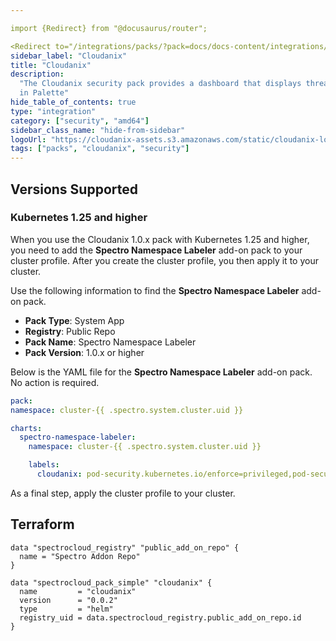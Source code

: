 ```yaml
---

import {Redirect} from "@docusaurus/router";

<Redirect to="/integrations/packs/?pack=docs/docs-content/integrations/cloudanix" />
sidebar_label: "Cloudanix"
title: "Cloudanix"
description:
  "The Cloudanix security pack provides a dashboard that displays threats and unusual behavior in Kubernetes containers
  in Palette"
hide_table_of_contents: true
type: "integration"
category: ["security", "amd64"]
sidebar_class_name: "hide-from-sidebar"
logoUrl: "https://cloudanix-assets.s3.amazonaws.com/static/cloudanix-logo-p.png"
tags: ["packs", "cloudanix", "security"]
---
```



<Redirect to="/integrations/packs/?pack=docs/docs-content/integrations/cloudanix" />

## Versions Supported

<Tabs queryString="parent">

<TabItem label="0.0.x" value="0.0.x">

### Kubernetes 1.25 and higher

When you use the Cloudanix 1.0.x pack with Kubernetes 1.25 and higher, you need to add the **Spectro Namespace Labeler**
add-on pack to your cluster profile. After you create the cluster profile, you then apply it to your cluster.

Use the following information to find the **Spectro Namespace Labeler** add-on pack.

- **Pack Type**: System App
- **Registry**: Public Repo
- **Pack Name**: Spectro Namespace Labeler
- **Pack Version**: 1.0.x or higher

Below is the YAML file for the **Spectro Namespace Labeler** add-on pack. No action is required. <br />

```yaml
pack:
namespace: cluster-{{ .spectro.system.cluster.uid }}

charts:
  spectro-namespace-labeler:
    namespace: cluster-{{ .spectro.system.cluster.uid }}

    labels:
      cloudanix: pod-security.kubernetes.io/enforce=privileged,pod-security.kubernetes.io/enforce-version=v1.26
```

As a final step, apply the cluster profile to your cluster.

</TabItem>
</Tabs>

## Terraform

```hcl
data "spectrocloud_registry" "public_add_on_repo" {
  name = "Spectro Addon Repo"
}

data "spectrocloud_pack_simple" "cloudanix" {
  name         = "cloudanix"
  version      = "0.0.2"
  type         = "helm"
  registry_uid = data.spectrocloud_registry.public_add_on_repo.id
}
```
